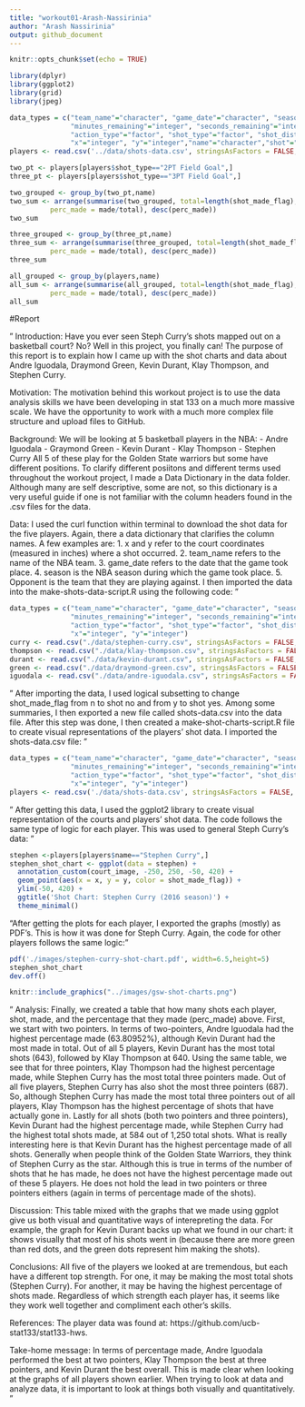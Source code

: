 ```yaml
---
title: "workout01-Arash-Nassirinia"
author: "Arash Nassirinia"
output: github_document
---
```


```r
knitr::opts_chunk$set(echo = TRUE)
```

```r
library(dplyr)
library(ggplot2)
library(grid)
library(jpeg)
```

```r
data_types = c("team_name"="character", "game_date"="character", "season" = "integer", "period"="integer",
               "minutes_remaining"="integer", "seconds_remaining"="integer", "shot_made_flag"="character",
               "action_type"="factor", "shot_type"="factor", "shot_distance"="integer", "opponent"="character",
               "x"="integer", "y"="integer","name"="character","shot"="factor","minute"="integer")
players <- read.csv('../data/shots-data.csv', stringsAsFactors = FALSE, colClasses=data_types)
```

```r
two_pt <- players[players$shot_type=="2PT Field Goal",]
three_pt <- players[players$shot_type=="3PT Field Goal",]
```

```r
two_grouped <- group_by(two_pt,name)
two_sum <- arrange(summarise(two_grouped, total=length(shot_made_flag),made=sum(shot_made_flag=='y'),
          perc_made = made/total), desc(perc_made))
two_sum

three_grouped <- group_by(three_pt,name)
three_sum <- arrange(summarise(three_grouped, total=length(shot_made_flag),made=sum(shot_made_flag=='y'),
          perc_made = made/total), desc(perc_made))
three_sum

all_grouped <- group_by(players,name)
all_sum <- arrange(summarise(all_grouped, total=length(shot_made_flag),made=sum(shot_made_flag=='y'),
          perc_made = made/total), desc(perc_made))
all_sum
```


#Report

"
Introduction: 
Have you ever seen Steph Curry's shots mapped out on a basketball court? No? Well in this project, you finally can! The purpose of this report is to explain how I came up with the shot charts and data about Andre Iguodala,
Draymond Green, Kevin Durant, Klay Thompson, and Stephen Curry.

Motivation:
The motivation behind this workout project is to use the data analysis skills we have been developing in stat 133 on a much more massive scale. We have the opportunity to work with a much more complex file structure and upload files to GitHub. 

Background:
We will be looking at 5 basketball players in the NBA:
- Andre Iguodala
- Graymond Green
- Kevin Durant
- Klay Thompson
- Stephen Curry
All 5 of these play for the Golden State warriors but some have different positions. To clarify different posiitons and different terms used throughout the workout project, I made a Data Dictionary in the data folder. Although many are self descriptive, some are not, so this dictionary is a very useful guide if one is not familiar with the column headers found in the .csv files for the data.

Data:
I used the curl function within terminal to download the shot data for the five players. Again, there a data dictionary that clarifies the column names. A few examples are:
1. x and y refer to the court coordinates (measured in inches) where a shot occurred.
2. team_name refers to the name of the NBA team.
3. game_date refers to the date that the game took place.
4. season is the NBA season during which the game took place.
5. Opponent is the team that they are playing against.
I then imported the data into the make-shots-data-script.R using the following code:
"


```r
data_types = c("team_name"="character", "game_date"="character", "season" = "integer", "period"="integer",
               "minutes_remaining"="integer", "seconds_remaining"="integer", "shot_made_flag"="factor",
               "action_type"="factor", "shot_type"="factor", "shot_distance"="integer", "opponent"="character",
               "x"="integer", "y"="integer")
curry <- read.csv("./data/stephen-curry.csv", stringsAsFactors = FALSE, colClasses=data_types)
thompson <- read.csv("./data/klay-thompson.csv", stringsAsFactors = FALSE, colClasses=data_types)
durant <- read.csv("./data/kevin-durant.csv", stringsAsFactors = FALSE, colClasses=data_types)
green <- read.csv("./data/draymond-green.csv", stringsAsFactors = FALSE, colClasses=data_types)
iguodala <- read.csv("./data/andre-iguodala.csv", stringsAsFactors = FALSE, colClasses=data_types)
```


"
After importing the data, I used logical subsetting to change shot_made_flag from n to shot no and from y to shot yes. Among some summaries, I then exported a new file called shots-data.csv into the data file.
After this step was done, I then created a make-shot-charts-script.R file to create visual representations of the players' shot data. I imported the shots-data.csv file:
"

```r
data_types = c("team_name"="character", "game_date"="character", "season" = "integer", "period"="integer",
               "minutes_remaining"="integer", "seconds_remaining"="integer", "shot_made_flag"="factor",
               "action_type"="factor", "shot_type"="factor", "shot_distance"="integer", "opponent"="character",
               "x"="integer", "y"="integer")
players <- read.csv('./data/shots-data.csv', stringsAsFactors = FALSE, colClasses=data_types)
```

"
After getting this data, I used the ggplot2 library to create visual representation of the courts and players' shot data. The code follows the same type of logic for each player. This was used to general Steph Curry's data:
"


```r
stephen <-players[players$name=="Stephen Curry",]
stephen_shot_chart <- ggplot(data = stephen) +
  annotation_custom(court_image, -250, 250, -50, 420) +
  geom_point(aes(x = x, y = y, color = shot_made_flag)) +
  ylim(-50, 420) +
  ggtitle('Shot Chart: Stephen Curry (2016 season)') +
  theme_minimal()
```


"After getting the plots for each player, I exported the graphs (mostly) as PDF's. This is how it was done for Steph Curry. Again, the code for other players follows the same logic:"


```r
pdf('./images/stephen-curry-shot-chart.pdf', width=6.5,height=5)
stephen_shot_chart
dev.off()
```

```r
knitr::include_graphics("../images/gsw-shot-charts.png")
```

"
Analysis:
Finally, we created a table that how many shots each player, shot, made, and the percentage that they made (perc_made) above.
First, we start with two pointers. In terms of two-pointers, Andre Iguodala had the highest percentage made (63.80952%), although Kevin Durant had the most made in total. Out of all 5 players, Kevin Durant has the most total shots (643), followed by Klay Thompson at 640. 
Using the same table, we see that for three pointers, Klay Thompson had the highest percentage made, while Stephen Curry has the most total three pointers made. Out of all five players, Stephen Curry has also shot the most three pointers (687). So, although Stephen Curry has made the most total three pointers out of all players, Klay Thompson has the highest percentage of shots that have actually gone in. 
Lastly for all shots (both two pointers and three pointers), Kevin Durant had the highest percentage made, while Stephen Curry had the highest total shots made, at 584 out of 1,250 total shots. What is really interesting here is that Kevin Durant has the highest percentage made of all shots. Generally when people think of the Golden State Warriors, they think of Stephen Curry as the star. Although this is true in terms of the number of shots that he has made, he does not have the highest percentage made out of these 5 players. He does not hold the lead in two pointers or three pointers eithers (again in terms of percentage made of the shots).

Discussion:
This table mixed with the graphs that we made using ggplot give us both visual and quantitative ways of interepreting the data. For example, the graph for Kevin Durant backs up what we found in our chart: it shows visually that most of his shots went in (because there are more green than red dots, and the green dots represent him making the shots).

Conclusions:
All five of the players we looked at are tremendous, but each have a different top strength. For one, it may be making the most total shots (Stephen Curry). For another, it may be having the highest percentage of shots made. Regardless of which strength each player has, it seems like they work well together and compliment each other's skills.

References:
The player data was found at: https://github.com/ucb-stat133/stat133-hws.

Take-home message:
In terms of percentage made, Andre Iguodala performed the best at two pointers, Klay Thompson the best at three pointers, and Kevin Durant the best overall. This is made clear when looking at the graphs of all players shown earlier. When trying to look at data and analyze data, it is important to look at things both visually and quantitatively.
"